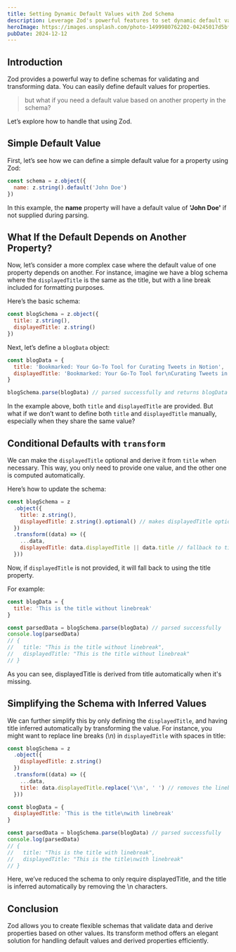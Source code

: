 ```yaml
---
title: Setting Dynamic Default Values with Zod Schema
description: Leverage Zod's powerful features to set dynamic default values and enhance data validation with flexibility and ease.
heroImage: https://images.unsplash.com/photo-1499980762202-04245017d5bf?q=80&w=2520&auto=format&fit=crop&ixlib=rb-4.0.3&ixid=M3wxMjA3fDB8MHxwaG90by1wYWdlfHx8fGVufDB8fHx8fA%3D%3D
pubDate: 2024-12-12
---
```


## Introduction

Zod provides a powerful way to define schemas for validating and transforming data. You can easily define default values for properties.

> but what if you need a default value based on another property in the schema?

Let’s explore how to handle that using Zod.

## Simple Default Value

First, let’s see how we can define a simple default value for a property using Zod:

```js
const schema = z.object({
  name: z.string().default('John Doe')
})
```

In this example, the **name** property will have a default value of **'John Doe'** if not supplied during parsing.

## What If the Default Depends on Another Property?

Now, let’s consider a more complex case where the default value of one property depends on another. For instance, imagine we have a blog schema where the `displayedTitle` is the same as the title, but with a line break included for formatting purposes.

Here’s the basic schema:

```js
const blogSchema = z.object({
  title: z.string(),
  displayedTitle: z.string()
})
```

Next, let’s define a `blogData` object:

```js
const blogData = {
  title: 'Bookmarked: Your Go-To Tool for Curating Tweets in Notion',
  displayedTitle: 'Bookmarked: Your Go-To Tool for\nCurating Tweets in Notion'
}

blogSchema.parse(blogData) // parsed successfully and returns blogData
```

In the example above, both `title` and `displayedTitle` are provided. But what if we don’t want to define both `title` and `displayedTitle` manually, especially when they share the same value?

## Conditional Defaults with `transform`

We can make the `displayedTitle` optional and derive it from `title` when necessary. This way, you only need to provide one value, and the other one is computed automatically.

Here’s how to update the schema:

```js
const blogSchema = z
  .object({
    title: z.string(),
    displayedTitle: z.string().optional() // makes displayedTitle optional
  })
  .transform((data) => ({
    ...data,
    displayedTitle: data.displayedTitle || data.title // fallback to title if displayedTitle is undefined
  }))
```

Now, if `displayedTitle` is not provided, it will fall back to using the title property.

For example:

```js
const blogData = {
  title: 'This is the title without linebreak'
}

const parsedData = blogSchema.parse(blogData) // parsed successfully
console.log(parsedData)
// {
//   title: "This is the title without linebreak",
//   displayedTitle: "This is the title without linebreak"
// }
```

As you can see, displayedTitle is derived from title automatically when it's missing.

## Simplifying the Schema with Inferred Values

We can further simplify this by only defining the `displayedTitle`, and having title inferred automatically by transforming the value. For instance, you might want to replace line breaks (\n) in `displayedTitle` with spaces in title:

```js
const blogSchema = z
  .object({
    displayedTitle: z.string()
  })
  .transform((data) => ({
    ...data,
    title: data.displayedTitle.replace('\\n', ' ') // removes the linebreaks from title
  }))

const blogData = {
  displayedTitle: 'This is the title\nwith linebreak'
}

const parsedData = blogSchema.parse(blogData) // parsed successfully
console.log(parsedData)
// {
//   title: "This is the title with linebreak",
//   displayedTitle: "This is the title\nwith linebreak"
// }
```

Here, we’ve reduced the schema to only require displayedTitle, and the title is inferred automatically by removing the \n characters.

## Conclusion

Zod allows you to create flexible schemas that validate data and derive properties based on other values. Its transform method offers an elegant solution for handling default values and derived properties efficiently.
